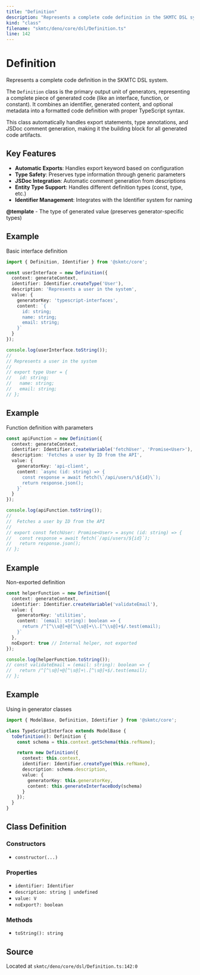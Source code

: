 ```yaml
---
title: "Definition"
description: "Represents a complete code definition in the SKMTC DSL system."
kind: "class"
filename: "skmtc/deno/core/dsl/Definition.ts"
line: 142
---
```


# Definition

Represents a complete code definition in the SKMTC DSL system.

The `Definition` class is the primary output unit of generators, representing
a complete piece of generated code (like an interface, function, or constant).
It combines an identifier, generated content, and optional metadata into a
formatted code definition with proper TypeScript syntax.

This class automatically handles export statements, type annotations, and
JSDoc comment generation, making it the building block for all generated
code artifacts.

## Key Features

- **Automatic Exports**: Handles export keyword based on configuration
- **Type Safety**: Preserves type information through generic parameters
- **JSDoc Integration**: Automatic comment generation from descriptions
- **Entity Type Support**: Handles different definition types (const, type, etc.)
- **Identifier Management**: Integrates with the Identifier system for naming


**@template** - The type of generated value (preserves generator-specific types)


## Example

Basic interface definition
```typescript
import { Definition, Identifier } from '@skmtc/core';

const userInterface = new Definition({
  context: generateContext,
  identifier: Identifier.createType('User'),
  description: 'Represents a user in the system',
  value: {
    generatorKey: 'typescript-interfaces',
    content: `{
      id: string;
      name: string;
      email: string;
    }`
  }
});

console.log(userInterface.toString());
//
// Represents a user in the system
//
// export type User = {
//   id: string;
//   name: string;
//   email: string;
// };
```


## Example

Function definition with parameters
```typescript
const apiFunction = new Definition({
  context: generateContext,
  identifier: Identifier.createVariable('fetchUser', 'Promise<User>'),
  description: 'Fetches a user by ID from the API',
  value: {
    generatorKey: 'api-client',
    content: `async (id: string) => {
      const response = await fetch(\`/api/users/\${id}\`);
      return response.json();
    }`
  }
});

console.log(apiFunction.toString());
//
//  Fetches a user by ID from the API
//
// export const fetchUser: Promise<User> = async (id: string) => {
//   const response = await fetch(`/api/users/${id}`);
//   return response.json();
// };
```


## Example

Non-exported definition
```typescript
const helperFunction = new Definition({
  context: generateContext,
  identifier: Identifier.createVariable('validateEmail'),
  value: {
    generatorKey: 'utilities',
    content: `(email: string): boolean => {
      return /^[^\\s@]+@[^\\s@]+\\.[^\\s@]+$/.test(email);
    }`
  },
  noExport: true // Internal helper, not exported
});

console.log(helperFunction.toString());
// const validateEmail = (email: string): boolean => {
//   return /^[^\s@]+@[^\s@]+\.[^\s@]+$/.test(email);
// };
```


## Example

Using in generator classes
```typescript
import { ModelBase, Definition, Identifier } from '@skmtc/core';

class TypeScriptInterface extends ModelBase {
  toDefinition(): Definition {
    const schema = this.context.getSchema(this.refName);

    return new Definition({
      context: this.context,
      identifier: Identifier.createType(this.refName),
      description: schema.description,
      value: {
        generatorKey: this.generatorKey,
        content: this.generateInterfaceBody(schema)
      }
    });
  }
}
```

## Class Definition

### Constructors

- `constructor(...)`

### Properties

- `identifier: Identifier`
- `description: string | undefined`
- `value: V`
- `noExport?: boolean`

### Methods

- `toString(): string`

## Source

Located at `skmtc/deno/core/dsl/Definition.ts:142:0`
